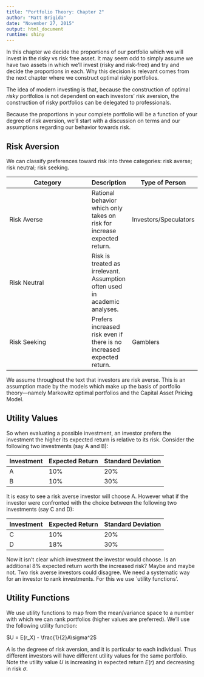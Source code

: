 ```yaml
---
title: "Portfolio Theory: Chapter 2"
author: "Matt Brigida"
date: "November 27, 2015"
output: html_document
runtime: shiny
---
```


In this chapter we decide the proportions of our portfolio which we will invest in the risky vs risk free asset.  It may seem odd to simply assume we have two assets in which we'll invest (risky and risk-free) and try and decide the proportions in each.  Why this decision is relevant comes from the next chapter where we construct optimal risky portfolios.

The idea of modern investing is that, because the construction of optimal *risky* portfolios is not dependent on each investors' risk aversion, the construction of risky portfolios can be delegated to professionals.  


Because the proportions in your complete portfolio will be a function of your degree of risk aversion, we'll start with a discussion on terms and our assumptions regarding our behavior towards risk.

## Risk Aversion

We can classify preferences toward risk into three categories: risk averse; risk neutral; risk seeking. 

| Category |  Description | Type of Person |
|----------|-----|--------|
| Risk Averse | Rational behavior which only takes on risk for increase expected return. | Investors/Speculators |
| Risk Neutral |  Risk is treated as irrelevant. Assumption often used in academic analyses. | |
| Risk Seeking | Prefers increased risk even if there is no increased expected return. | Gamblers | 

We assume throughout the text that investors are risk averse.  This is an assumption made by the models which make up the basis of portfolio theory---namely Markowitz optimal portfolios and the Capital Asset Pricing Model. 

## Utility Values

So when evaluating a possible investment, an investor prefers the investment the higher its expected return is relative to its risk. Consider the following two investments (say A and B): 

| Investment | Expected Return | Standard Deviation |
|-----|------|------|
| A | 10\% | 20\% |
| B | 10\% | 30\% |

It is easy to see a risk averse investor will choose A.  However what if the investor were confronted with the choice between the following two investments (say C and D):

| Investment | Expected Return | Standard Deviation |
|-----|------|------|
| C | 10\% | 20\% |
| D | 18\% | 30\% |

Now it isn't clear which investment the investor would choose.  Is an additional 8\% expected return worth the increased risk? Maybe and maybe not.  Two risk averse investors could disagree.  We need a systematic way for an investor to rank investments.  For this we use `utility functions'. 

## Utility Functions

We use utility functions to map from the mean/variance space to a number with which we can rank portfolios (higher values are preferred).  We'll use the following utility function:

$U = E(r_X) - \frac{1}{2}A\sigma^2$

$A$ is the degreee of risk aversion, and it is particular to each individual.  Thus different investors will have different utility values for the same portfolio.  Note the utility value $U$ is increasing in expected return $E(r)$ and decreasing in risk $\sigma$.  
